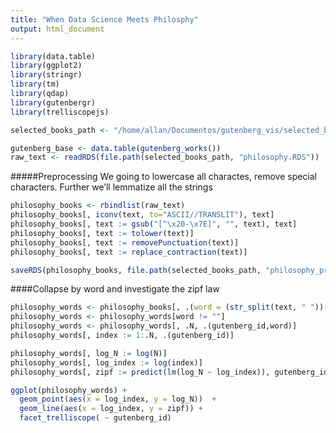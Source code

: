 ```yaml
---
title: "When Data Science Meets Philosphy"
output: html_document
---
```



```r
library(data.table)
library(ggplot2)
library(stringr)
library(tm)
library(qdap)
library(gutenbergr)
library(trelliscopejs)
```

```r
selected_books_path <- "/home/allan/Documentos/gutenberg_vis/selected_books"
```

```r
gutenberg_base <- data.table(gutenberg_works())
raw_text <- readRDS(file.path(selected_books_path, "philosophy.RDS"))
```

#####Preprocessing
We going to lowercase all charactes, remove special characters. Further we'll lemmatize all the strings



```r
philosophy_books <- rbindlist(raw_text)
philosophy_books[, iconv(text, to="ASCII//TRANSLIT"), text]
philosophy_books[, text := gsub("[^\x20-\x7E]", "", text), text]
philosophy_books[, text := tolower(text)]
philosophy_books[, text := removePunctuation(text)]
philosophy_books[, text := replace_contraction(text)]
```

```r
saveRDS(philosophy_books, file.path(selected_books_path, "philosophy_preprocessed.RDS"))
```

####Collapse by word and investigate the zipf law
```r
philosophy_words <- philosophy_books[, .(word = (str_split(text, " "))[[1]]), .(gutenberg_id,text)][, .(gutenberg_id, word)]
philosophy_words <- philosophy_words[word != ""]
philosophy_words <- philosophy_words[, .N, .(gutenberg_id,word)]
philosophy_words[, index := 1:.N, .(gutenberg_id)]
```


```r
philosophy_words[, log_N := log(N)]
philosophy_words[, log_index := log(index)]
philosophy_words[, zipf := predict(lm(log_N ~ log_index)), gutenberg_id]

```


```r
ggplot(philosophy_words) + 
  geom_point(aes(x = log_index, y = log_N))  + 
  geom_line(aes(x = log_index, y = zipf)) + 
  facet_trelliscope( ~ gutenberg_id)

```


